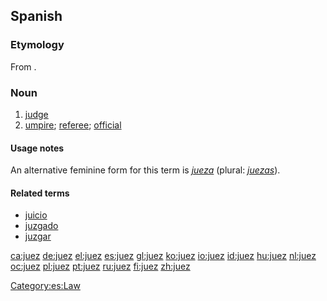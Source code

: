 ==Spanish==

===Etymology===
From {{etyl|la|es}} {{term|iudex|iūdex|lang=la}}.

===Noun===
{{es-noun-mf|mpl=jueces|fpl=jueces}}

# [[judge]]
# [[umpire]]; [[referee]]; [[official]]

====Usage notes====
An alternative feminine form for this term is ''[[jueza]]'' (plural: ''[[juezas]]'').

====Related terms====
* [[juicio]]
* [[juzgado]]
* [[juzgar]]

[[Category:es:Law]]

[[ca:juez]]
[[de:juez]]
[[el:juez]]
[[es:juez]]
[[gl:juez]]
[[ko:juez]]
[[io:juez]]
[[id:juez]]
[[hu:juez]]
[[nl:juez]]
[[oc:juez]]
[[pl:juez]]
[[pt:juez]]
[[ru:juez]]
[[fi:juez]]
[[zh:juez]]